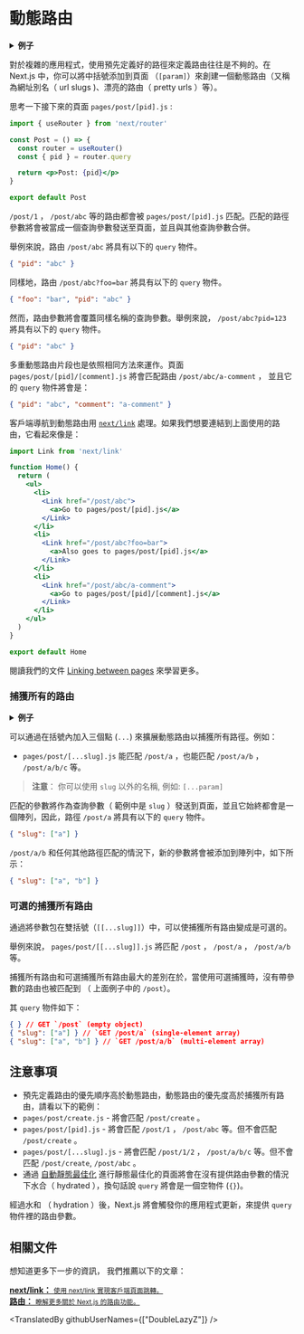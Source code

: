 # 動態路由

<details>
  <summary><b>例子</b></summary>
  <ul>
    <li><a href="https://github.com/vercel/next.js/tree/canary/examples/dynamic-routing">Dynamic Routing</a></li>
  </ul>
</details>

對於複雜的應用程式，使用預先定義好的路徑來定義路由往往是不夠的。在 Next.js 中，你可以將中括號添加到頁面 （`[param]`）來創建一個動態路由（又稱為網址別名（ url slugs )、漂亮的路由（ pretty urls ）等）。

思考一下接下來的頁面 `pages/post/[pid].js` :

```jsx
import { useRouter } from 'next/router'

const Post = () => {
  const router = useRouter()
  const { pid } = router.query

  return <p>Post: {pid}</p>
}

export default Post
```

`/post/1` ， `/post/abc` 等的路由都會被  `pages/post/[pid].js` 匹配。匹配的路徑參數將會被當成一個查詢參數發送至頁面，並且與其他查詢參數合併。

舉例來說，路由 `/post/abc` 將具有以下的 `query` 物件。

```json
{ "pid": "abc" }
```

同樣地，路由 `/post/abc?foo=bar` 將具有以下的 `query` 物件。

```json
{ "foo": "bar", "pid": "abc" }
```

然而，路由參數將會覆蓋同樣名稱的查詢參數。舉例來說， `/post/abc?pid=123` 將具有以下的 `query` 物件。

```json
{ "pid": "abc" }
```

多重動態路由片段也是依照相同方法來運作。頁面 `pages/post/[pid]/[comment].js` 將會匹配路由 `/post/abc/a-comment` ， 並且它的 `query` 物件將會是：

```json
{ "pid": "abc", "comment": "a-comment" }
```

客戶端導航到動態路由用 [`next/link`](/docs/api-reference/next/link.md) 處理。如果我們想要連結到上面使用的路由，它看起來像是：

```jsx
import Link from 'next/link'

function Home() {
  return (
    <ul>
      <li>
        <Link href="/post/abc">
          <a>Go to pages/post/[pid].js</a>
        </Link>
      </li>
      <li>
        <Link href="/post/abc?foo=bar">
          <a>Also goes to pages/post/[pid].js</a>
        </Link>
      </li>
      <li>
        <Link href="/post/abc/a-comment">
          <a>Go to pages/post/[pid]/[comment].js</a>
        </Link>
      </li>
    </ul>
  )
}

export default Home
```

閱讀我們的文件 [Linking between pages](/docs/routing/introduction.md#linking-between-pages) 來學習更多。

### 捕獲所有的路由

<details>
  <summary><b>例子</b></summary>
  <ul>
    <li><a href="https://github.com/vercel/next.js/tree/canary/examples/catch-all-routes">Catch All Routes</a></li>
  </ul>
</details>

可以通過在括號內加入三個點 (`...`) 來擴展動態路由以捕獲所有路徑。例如：

- `pages/post/[...slug].js` 能匹配 `/post/a` ，也能匹配 `/post/a/b` ， `/post/a/b/c` 等。

> **注意**： 你可以使用 `slug` 以外的名稱, 例如: `[...param]`

匹配的參數將作為查詢參數（ 範例中是 `slug` ）發送到頁面，並且它始終都會是一個陣列，因此，路徑 `/post/a` 將具有以下的 `query` 物件。

```json
{ "slug": ["a"] }
```

`/post/a/b` 和任何其他路徑匹配的情況下，新的參數將會被添加到陣列中，如下所示：

```json
{ "slug": ["a", "b"] }
```

### 可選的捕獲所有路由

通過將參數包在雙括號（`[[...slug]]`）中，可以使捕獲所有路由變成是可選的。

舉例來說， `pages/post/[[...slug]].js` 將匹配 `/post` ， `/post/a` ， `/post/a/b` 等。

捕獲所有路由和可選捕獲所有路由最大的差別在於，當使用可選捕獲時，沒有帶參數的路由也被匹配到 （ 上面例子中的 `/post`）。

其 `query` 物件如下：

```json
{ } // GET `/post` (empty object)
{ "slug": ["a"] } // `GET /post/a` (single-element array)
{ "slug": ["a", "b"] } // `GET /post/a/b` (multi-element array)
```

## 注意事項

-  預先定義路由的優先順序高於動態路由，動態路由的優先度高於捕獲所有路由，請看以下的範例：
  - `pages/post/create.js` - 將會匹配 `/post/create` 。
  - `pages/post/[pid].js` - 將會匹配 `/post/1` ， `/post/abc` 等。但不會匹配 `/post/create` 。
  - `pages/post/[...slug].js` - 將會匹配 `/post/1/2` ， `/post/a/b/c` 等。但不會匹配 `/post/create`, `/post/abc` 。
-  通過 [自動靜態最佳化](/docs/advanced-features/automatic-static-optimization.md) 進行靜態最佳化的頁面將會在沒有提供路由參數的情況下水合（ hydrated ），換句話說 `query` 將會是一個空物件 (`{}`)。

  經過水和 （ hydration ）後，Next.js 將會觸發你的應用程式更新，來提供 `query` 物件裡的路由參數。

## 相關文件

想知道更多下一步的資訊， 我們推薦以下的文章：

<div className="card">
  <a href="/docs/api-reference/next/link.md">
    <b>next/link：</b>
    <small>使用 next/link 實現客戶端頁面跳轉。</small>
  </a>
</div>

<div className="card">
  <a href="/docs/routing/introduction.md">
    <b>路由：</b>
    <small>瞭解更多關於 Next.js 的路由功能。</small>
  </a>
</div>

<TranslatedBy githubUserNames={["DoubleLazyZ"]} />

